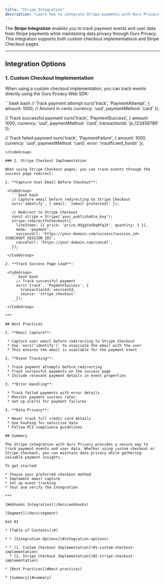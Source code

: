 ```yaml
---
title: "Stripe Integration"
description: "Learn how to integrate Stripe payments with Ours Privacy to track payment events and user data while maintaining data privacy."
---
```


The **Stripe Integration** enables you to track payment events and user data from Stripe payments while maintaining data privacy through Ours Privacy. This integration supports both custom checkout implementations and Stripe Checkout pages.

***

## Integration Options

### 1. Custom Checkout Implementation

When using a custom checkout implementation, you can track events directly using the Ours Privacy Web SDK:

<CodeGroup>
  ```bash bash
  // Track payment attempt
  ours('track', 'PaymentAttempt', {
    amount: 1000, // Amount in cents
    currency: 'usd',
    paymentMethod: 'card'
  });

  // Track successful payment
  ours('track', 'PaymentSuccess', {
    amount: 1000,
    currency: 'usd',
    paymentMethod: 'card',
    transactionId: 'pi_123456789'
  });

  // Track failed payment
  ours('track', 'PaymentFailure', {
    amount: 1000,
    currency: 'usd',
    paymentMethod: 'card',
    error: 'insufficient_funds'
  });
  ```
</CodeGroup>

### 2. Stripe Checkout Implementation

When using Stripe Checkout pages, you can track events through the success page redirect:

1. **Capture User Email Before Checkout**:

   <CodeGroup>
     ```bash bash
     // Capture email before redirecting to Stripe Checkout
     ours('identify', { email: '[email protected]' });

     // Redirect to Stripe Checkout
     const stripe = Stripe('your_publishable_key');
     stripe.redirectToCheckout({
       lineItems: [{ price: 'price_H5ggYwtDq8fqJX', quantity: 1 }],
       mode: 'payment',
       successUrl: 'https://your-domain.com/success?session_id={CHECKOUT_SESSION_ID}',
       cancelUrl: 'https://your-domain.com/cancel',
     });
     ```
   </CodeGroup>

2. **Track Success Page Load**:

   <CodeGroup>
     ```bash bash
       // Track successful payment
       ours('track', 'PaymentSuccess', {
         transactionId: sessionId,
         source: 'stripe_checkout'
       });
     ```
   </CodeGroup>

***

## Best Practices

1. **Email Capture**:

   * Capture user email before redirecting to Stripe Checkout
   * Use `ours('identify')` to associate the email with the user
   * This ensures the email is available for the payment event

2. **Event Tracking**:

   * Track payment attempts before redirecting
   * Track successful payments on the success page
   * Include relevant payment details in event properties

3. **Error Handling**:

   * Track failed payments with error details
   * Monitor payment success rates
   * Set up alerts for payment failures

4. **Data Privacy**:

   * Never track full credit card details
   * Use hashing for sensitive data
   * Follow PCI compliance guidelines

## Summary

The Stripe integration with Ours Privacy provides a secure way to track payment events and user data. Whether using custom checkout or Stripe Checkout, you can maintain data privacy while gathering valuable payment insights.

To get started:

* Choose your preferred checkout method
* Implement email capture
* Set up event tracking
* Test and verify the integration

***

[Webhooks Integration](/docs/webhooks)

[Segment](/docs/segment)

Ask AI

* [Table of Contents](#)

* * [Integration Options](#integration-options)

  * * [1. Custom Checkout Implementation](#1-custom-checkout-implementation)
    * [2. Stripe Checkout Implementation](#2-stripe-checkout-implementation)

  * [Best Practices](#best-practices)

  * [Summary](#summary)

